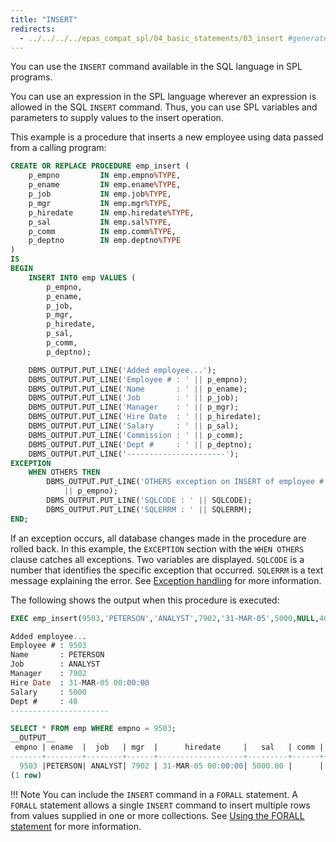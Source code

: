 ```yaml
---
title: "INSERT"
redirects:
  - ../../../../epas_compat_spl/04_basic_statements/03_insert #generated for docs/epas/reorg-role-use-case-mode
---
```


<div id="insert" class="registered_link"></div>

You can use the `INSERT` command available in the SQL language in SPL programs.

You can use an expression in the SPL language wherever an expression is allowed in the SQL `INSERT` command. Thus, you can use SPL variables and parameters to supply values to the insert operation.

This example is a procedure that inserts a new employee using data passed from a calling program:

```sql
CREATE OR REPLACE PROCEDURE emp_insert (
    p_empno         IN emp.empno%TYPE,
    p_ename         IN emp.ename%TYPE,
    p_job           IN emp.job%TYPE,
    p_mgr           IN emp.mgr%TYPE,
    p_hiredate      IN emp.hiredate%TYPE,
    p_sal           IN emp.sal%TYPE,
    p_comm          IN emp.comm%TYPE,
    p_deptno        IN emp.deptno%TYPE
)
IS
BEGIN
    INSERT INTO emp VALUES (
        p_empno,
        p_ename,
        p_job,
        p_mgr,
        p_hiredate,
        p_sal,
        p_comm,
        p_deptno);

    DBMS_OUTPUT.PUT_LINE('Added employee...');
    DBMS_OUTPUT.PUT_LINE('Employee # : ' || p_empno);
    DBMS_OUTPUT.PUT_LINE('Name       : ' || p_ename);
    DBMS_OUTPUT.PUT_LINE('Job        : ' || p_job);
    DBMS_OUTPUT.PUT_LINE('Manager    : ' || p_mgr);
    DBMS_OUTPUT.PUT_LINE('Hire Date  : ' || p_hiredate);
    DBMS_OUTPUT.PUT_LINE('Salary     : ' || p_sal);
    DBMS_OUTPUT.PUT_LINE('Commission : ' || p_comm);
    DBMS_OUTPUT.PUT_LINE('Dept #     : ' || p_deptno);
    DBMS_OUTPUT.PUT_LINE('----------------------');
EXCEPTION
    WHEN OTHERS THEN
        DBMS_OUTPUT.PUT_LINE('OTHERS exception on INSERT of employee # '
            || p_empno);
        DBMS_OUTPUT.PUT_LINE('SQLCODE : ' || SQLCODE);
        DBMS_OUTPUT.PUT_LINE('SQLERRM : ' || SQLERRM);
END;
```

If an exception occurs, all database changes made in the procedure are rolled back. In this example, the `EXCEPTION` section with the `WHEN OTHERS` clause catches all exceptions. Two variables are displayed. `SQLCODE` is a number that identifies the specific exception that occurred. `SQLERRM` is a text message explaining the error. See [Exception handling](../05_control_structures/07_exception_handling/#exception_handling) for more information.

The following shows the output when this procedure is executed:

```sql
EXEC emp_insert(9503,'PETERSON','ANALYST',7902,'31-MAR-05',5000,NULL,40);

Added employee...
Employee # : 9503
Name       : PETERSON
Job        : ANALYST
Manager    : 7902
Hire Date  : 31-MAR-05 00:00:00
Salary     : 5000
Dept #     : 40
----------------------

SELECT * FROM emp WHERE empno = 9503;
__OUTPUT__
 empno | ename  |  job   | mgr  |      hiredate     |   sal   | comm | deptno
-------+--------+--------+------+-------------------+---------+------+-------
  9503 |PETERSON| ANALYST| 7902 | 31-MAR-05 00:00:00| 5000.00 |      |   40
(1 row)
```

!!! Note
    You can include the `INSERT` command in a `FORALL` statement. A `FORALL` statement allows a single `INSERT` command to insert multiple rows from values supplied in one or more collections. See [Using the FORALL statement](../12_working_with_collections/03_using_the_forall_statement/#using_the_forall_statement) for more information.
